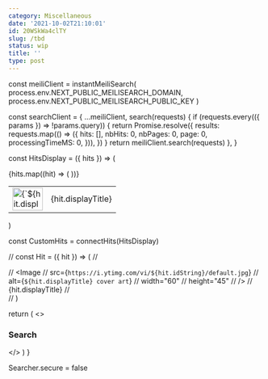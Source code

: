 ```yaml
---
category: Miscellaneous
date: '2021-10-02T21:10:01'
id: 20WSkWa4clTY
slug: /tbd
status: wip
title: ''
type: post
---
```



const meiliClient = instantMeiliSearch(
  process.env.NEXT_PUBLIC_MEILISEARCH_DOMAIN,
  process.env.NEXT_PUBLIC_MEILISEARCH_PUBLIC_KEY
)

const searchClient = {
  ...meiliClient,
  search(requests) {
    if (requests.every(({ params }) => !params.query)) {
      return Promise.resolve({
        results: requests.map(() => ({
          hits: [],
          nbHits: 0,
          nbPages: 0,
          page: 0,
          processingTimeMS: 0,
        })),
      })
    }
    return meiliClient.search(requests)
  },
}

const HitsDisplay = ({ hits }) => (
  <table>
    <tbody>
      {hits.map((hit) => (
        <tr key={hit.idString}>
          <td>
            <Image
              src={`https://i.ytimg.com/vi/${hit.idString}/default.jpg`}
              alt={`${hit.displayTitle} cover art`}
              width="60"
              height="45"
            />
          </td>
          <td>{hit.displayTitle}</td>
        </tr>
      ))}
    </tbody>
  </table>
)

const CustomHits = connectHits(HitsDisplay)

// const Hit = ({ hit }) => (
//   <div>
//     <Image
//       src={`https://i.ytimg.com/vi/${hit.idString}/default.jpg`}
//       alt={`${hit.displayTitle} cover art`}
//       width="60"
//       height="45"
//     />
//     {hit.displayTitle}
//   </div>
// )

  return (
    <>
      <h3>Search</h3>
      <InstantSearch indexName="songs" searchClient={searchClient}>
        <SearchBox autoFocus />
        <CustomHits />
      </InstantSearch>
    </>
  )
}

Searcher.secure = false